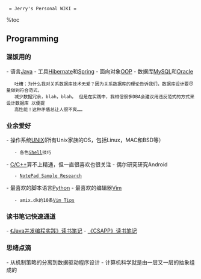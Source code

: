   = Jerry's Personal WIKI =
%toc

== Programming ==
=== 混饭用的 ===
- 语言[[java|Java]]
- 工具[[hibernate|Hibernate]]和[[spring|Spring]]
- 面向对象[[oop|OOP]]
- 数据库[[mysql|MySQL]]和[[oracle|Oracle]]

    吐槽：为什么我对关系数据库技术无爱？因为关系数据库的理论告诉我们，数据库设计要尽量做到符合范式，
    减少数据冗余，blah，blah。 但是在实践中，我相信很多DBA会建议用违反范式的方式来设计数据库 以便提
    高性能！这种矛盾总让人很不爽……

=== 业余爱好 ===
- 操作系统[[unix|UNIX]](所有Unix家族的OS，包括Linux，MAC和BSD等）
    - 各色[[shell|Shell]]技巧
- [[c-and-cpp|C/C++]]算不上精通，但一直很喜欢也很关注
- 偶尔研究研究Android
    - [[notepad-sample-research|NotePad Sample Research]]
- 最喜欢的脚本语言[[python|Python]]
- 最喜欢的编辑器[[vim|Vim]]
    - amix.dk的10条[[vim-tips|Vim Tips]]

=== 读书笔记快速通道 ===
- [[notes-for-jcip|《Java并发编程实践》读书笔记]]
- [[notes-for-csipp|《CSAPP》读书笔记]] 

=== 思绪点滴 ===
- 从机制策略的分离到数据驱动程序设计
- 计算机科学就是由一层又一层的抽象组成的

